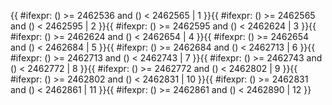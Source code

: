 <includeonly>{{ #ifexpr: ({{{1}}}) >= 2462536 and ({{{1}}}) < 2462565 | 1 }}{{ #ifexpr: ({{{1}}}) >= 2462565 and ({{{1}}}) < 2462595 | 2 }}{{ #ifexpr: ({{{1}}}) >= 2462595 and ({{{1}}}) < 2462624 | 3 }}{{ #ifexpr: ({{{1}}}) >= 2462624 and ({{{1}}}) < 2462654 | 4 }}{{ #ifexpr: ({{{1}}}) >= 2462654 and ({{{1}}}) < 2462684 | 5 }}{{ #ifexpr: ({{{1}}}) >= 2462684 and ({{{1}}}) < 2462713 | 6 }}{{ #ifexpr: ({{{1}}}) >= 2462713 and ({{{1}}}) < 2462743 | 7 }}{{ #ifexpr: ({{{1}}}) >= 2462743 and ({{{1}}}) < 2462772 | 8 }}{{ #ifexpr: ({{{1}}}) >= 2462772 and ({{{1}}}) < 2462802 | 9 }}{{ #ifexpr: ({{{1}}}) >= 2462802 and ({{{1}}}) < 2462831 | 10 }}{{ #ifexpr: ({{{1}}}) >= 2462831 and ({{{1}}}) < 2462861 | 11 }}{{ #ifexpr: ({{{1}}}) >= 2462861 and ({{{1}}}) < 2462890 | 12 }}</includeonly><noinclude>{{Chinese calendar/doc}}

[[Category:農曆模板|{{PAGENAME}}]]

</noinclude>